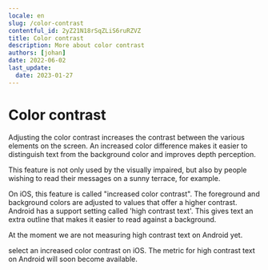 ```yaml
---
locale: en
slug: /color-contrast
contentful_id: 2yZ21N18rSqZLiS6ruRZVZ
title: Color contrast
description: More about color contrast
authors: [johan]
date: 2022-06-02
last_update:
  date: 2023-01-27
---
```


# Color contrast

Adjusting the color contrast increases the contrast between the various elements on the screen. An increased color difference makes it easier to distinguish text from the background color and improves depth perception.

This feature is not only used by the visually impaired, but also by people wishing to read their messages on a sunny terrace, for example.

On iOS, this feature is called "increased color contrast". The foreground and background colors are adjusted to values that offer a higher contrast. Android has a support setting called 'high contrast text'. This gives text an extra outline that makes it easier to read against a background.

At the moment we are not measuring high contrast text on Android yet.

<TwoColumnBlock>
  <LeftColumn>
    <ColumnRow>
      <PercentageBlock
        metrics={[
          { title: 'Color contrast', key: 'ios-accessibility_is_darker_system_colors_enabled-true', isPercentage: true }
        ]}
        label="More about color contrast"
        url="/en/stats/color-contrast">
        select an increased color contrast on iOS.
      </PercentageBlock>
    </ColumnRow>
  </LeftColumn>
  <RightColumn>
    <ColumnRow>
      <TextBlock showBackgroundColor={true}>
        The metric for high contrast text on Android will soon become available.
        <CustomLink
          url="/en/stats/color-contrast"
          label="More about color contrast"
          external={false}
          appearance="link"
        />
      </TextBlock>
    </ColumnRow>
  </RightColumn>
</TwoColumnBlock>

<Quote
  quote="Accessibility features could also be aesthetically pleasing."
  name="Onno"
  image="/img/light/Interview-met-slechtziende-gebruiker-over-mobiele-applicaties-op-telefoons.jpg"
  alt="Photo Onno"
  label="Read the interview with Onno"
  url="/en/articles/onno"
/>
